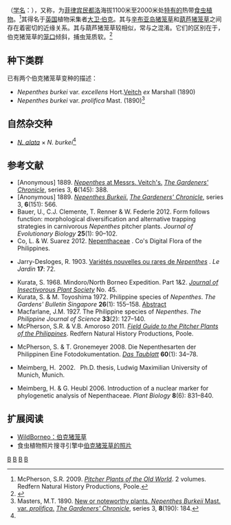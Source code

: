 {{noteTA
|G1=Carnivorous Plant
}}

{{Speciesbox
|image = Nepenthes_burkei_ASR_062007_mt_halcon_mindoro.jpg
|image_caption = [[民都洛|民都洛]][[阿尔孔山|阿尔孔山]]{{small|（Mount Halcon）}}的伯克猪笼草的[[下位捕虫笼|下位笼]]
|status = [[依赖保育|依赖保育]]<ref>von Arx, B., J. Schlauer & M. Groves 2001. {{PDFlink|[http://www.kew.org/conservation/CITES_Checklists/CITESCarnivorousPlantChecklist.pdf ''CITES Carnivorous Plant Checklist''.]}} The Cromwell Press, United Kingdom.</ref>
|taxon=Nepenthes burkei
|authority = Hort.[[維奇苗圃|Veitch]] ''ex'' [[马克斯韦尔·T·马斯特斯|Mast.]] (1889)<ref name=Masters1889>Masters, M.T. 1889. [http://biodiversitylibrary.org/page/25922666 New or noteworthy plants. ''Nepenthes Burkeii''.] {{Wayback|url=http://biodiversitylibrary.org/page/25922666 |date=20190222220414 }} ''[[园丁纪事|The Gardeners' Chronicle]]'', series 3, '''6'''(149): 492–493.</ref>
|synonyms = *''Nepenthes burkeii''<br><small>Hort.[[維奇苗圃|Veitch]] ''ex'' [[马克斯韦尔·T·马斯特斯|Mast.]] (1889)<ref name=Masters1889 /></small><br><small>[original spelling]</small>
}}

{{tsSingle|type = {{{1}}}|varselect = {{{2}}}|link = 伯克猪笼草|cn = '''伯克猪笼草'''|tw = '''布凱豬籠草'''<ref name="夏洛特2007" />}}（[[学名|学名]]：''{{lang|la|Nepenthes burkei}}''），又称{{tsSingle|type = {{{1}}}|varselect = {{{2}}}|link = 布凱豬籠草|cn = '''布凯猪笼草'''<ref name="夏洛特2007" />|tw = '''伯克豬籠草'''}}，为[[菲律宾|菲律宾]][[民都洛|民都洛]]海拔1100米至2000米处[[特有种|特有的]]热带[[食虫植物|食虫植物]]。<ref name=McPherson>McPherson, S.R. 2009. ''[[旧大陆的猪笼草|Pitcher Plants of the Old World]]''. 2 volumes. Redfern Natural History Productions, Poole.</ref>其得名于[[英国|英国]]植物采集者[[大卫·伯克|大卫·伯克]]。其与[[辛布亚岛猪笼草|辛布亚岛猪笼草]]{{small|（''N. sibuyanensis''）}}和[[葫芦猪笼草|葫芦猪笼草]]{{small|（''N. ventricosa''）}}之间存在着密切的近缘关系。其与葫芦猪笼草较相似，常与之混淆。它们的区别在于，伯克猪笼草的[[笼口|笼口]]倾斜，捕虫笼质软。<ref name="夏洛特2007">{{cite book | title=[[食蟲植物觀賞&栽培圖鑑|食蟲植物觀賞&栽培圖鑑]] | publisher=商周出版 | author=夏洛特 | year=2007 | location=台北 | pages=53-54 | isbn=978-986-124-850-9}}</ref>

== 种下类群 ==
已有两个伯克猪笼草变种的描述：
*''Nepenthes burkei'' var. ''excellens'' Hort.[[維奇苗圃|Veitch]] ''ex'' Marshall (1890)
*''Nepenthes burkei'' var. ''prolifica'' Mast. (1890)<ref>Masters, M.T. 1890. [http://biodiversitylibrary.org/page/25924768 New or noteworthy plants. ''Nepenthes Burkeii'' Mast. var. ''prolifica''.] {{Wayback|url=http://biodiversitylibrary.org/page/25924768 |date=20190222220414 }} ''[[园丁纪事|The Gardeners' Chronicle]]'', series 3, '''8'''(190): 184.</ref>

== 自然杂交种 ==
*''[[翼状猪笼草|N. alata]]'' × ''N. burkei''<ref name=McPherson />

== 参考文献 ==
{{reflist|2}}
{{refbegin|2}}
* [Anonymous] 1889. [http://biodiversitylibrary.org/page/25922560 ''Nepenthes'' at Messrs. Veitch's.] {{Wayback|url=http://biodiversitylibrary.org/page/25922560 |date=20160306090621 }} ''[[园丁纪事|The Gardeners' Chronicle]]'', series 3, '''6'''(145): 388.
* [Anonymous] 1889. [http://biodiversitylibrary.org/page/25922744 ''Nepenthes Burkeii''.] {{Wayback|url=http://biodiversitylibrary.org/page/25922744 |date=20190222220414 }} ''[[园丁纪事|The Gardeners' Chronicle]]'', series 3, '''6'''(151): 566.
* Bauer, U., C.J. Clemente, T. Renner & W. Federle 2012. Form follows function: morphological diversification and alternative trapping strategies in carnivorous ''Nepenthes'' pitcher plants. ''Journal of Evolutionary Biology'' '''25'''(1): 90–102. {{DOI|10.1111/j.1420-9101.2011.02406.x}}
* Co, L. & W. Suarez 2012. [http://www.philippineplants.org/Families/Nepenthaceae.html Nepenthaceae] {{Wayback|url=http://www.philippineplants.org/Families/Nepenthaceae.html |date=20130728150437 }}. Co's Digital Flora of the Philippines.
* {{fr icon}} Jarry-Desloges, R. 1903. [http://biodiversitylibrary.org/page/8860522 Variétés nouvelles ou rares de ''Nepenthes''] {{Wayback|url=http://biodiversitylibrary.org/page/8860522 |date=20140116085608 }}. ''Le Jardin'' '''17''': 72.
* Kurata, S. 1968. Mindoro/North Borneo Expedition. Part 1&2. ''[[食虫植物研究会杂志|Journal of Insectivorous Plant Society]]'' No. 45.
* Kurata, S. & M. Toyoshima 1972. Philippine species of ''Nepenthes''. ''The Gardens' Bulletin Singapore'' '''26'''(1): 155–158. [https://web.archive.org/web/20110722151730/http://www.sbg.org.sg/research/publicationbulletin.asp?sRange=1970-1979&sYear=1972 Abstract]
* Macfarlane, J.M. 1927. The Philippine species of ''Nepenthes''. ''The Philippine Journal of Science'' '''33'''(2): 127–140.
* McPherson, S.R. & V.B. Amoroso 2011. ''[[菲律宾的猪笼草野外指南|Field Guide to the Pitcher Plants of the Philippines]]''. Redfern Natural History Productions, Poole.
* {{de icon}} McPherson, S. & T. Gronemeyer 2008. Die Nepenthesarten der Philippinen Eine Fotodokumentation. ''[[露叶茅膏菜_(杂志)|Das Taublatt]]'' '''60'''(1): 34–78.
* {{de icon}} Meimberg, H. 2002. {{PDFlink|[http://edoc.ub.uni-muenchen.de/1078/1/Meimberg_Harald.pdf Molekular-systematische Untersuchungen an den Familien Nepenthaceae und Ancistrocladaceae sowie verwandter Taxa aus der Unterklasse Caryophyllidae s. l..]}} Ph.D. thesis, Ludwig Maximilian University of Munich, Munich.
* Meimberg, H. & G. Heubl 2006. Introduction of a nuclear marker for phylogenetic analysis of Nepenthaceae. ''Plant Biology'' '''8'''(6): 831–840. {{DOI|10.1055/s-2006-924676}}
{{refend}}

== 扩展阅读 ==
{{refbegin|2}}
* [http://www.wildborneo.com.my/photo.php?f=clp082909.jpg WildBorneo：伯克猪笼草] {{Wayback|url=http://www.wildborneo.com.my/photo.php?f=clp082909.jpg |date=20110929161233 }}
* 食虫植物照片搜寻引擎中[http://cpphotofinder.com/nepenthes-burkei-657.html 伯克猪笼草的照片] {{Wayback|url=http://cpphotofinder.com/nepenthes-burkei-657.html |date=20200925182314 }}
{{commons-inline|Nepenthes burkei|伯克猪笼草}}
{{refend}}

{{猪笼草属}}
{{Taxonbar|from=Q1092116}}

[[Category:亚洲食虫植物|B]]
[[Category:猪笼草属|B]]
[[Category:菲律宾植物|B]]
[[Category:1889年描述的植物|B]]